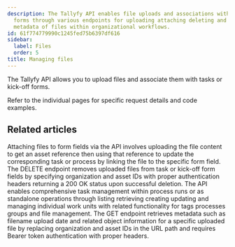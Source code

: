 ```yaml
---
description: The Tallyfy API enables file uploads and associations with tasks or kick-off
  forms through various endpoints for uploading attaching deleting and retrieving
  metadata of files within organizational workflows.
id: 61f774779990c1245fed75b6397df616
sidebar:
  label: Files
  order: 5
title: Managing files
---
```



The Tallyfy API allows you to upload files and associate them with tasks or kick-off forms.

Refer to the individual pages for specific request details and code examples.

<PageTree />


## Related articles
<CardGrid>
<LinkTitleCard header="<b>Files > Upload & attach file</b>" href="/products/pro/integrations/open-api/code-samples/files/upload-attach-file/" > Attaching files to form fields via the API involves uploading the file content to get an asset reference then using that reference to update the corresponding task or process by linking the file to the specific form field. </LinkTitleCard>
<LinkTitleCard header="<b>Files > Delete file</b>" href="/products/pro/integrations/open-api/code-samples/files/delete-file/" > The DELETE endpoint removes uploaded files from task or kick-off form fields by specifying organization and asset IDs with proper authentication headers returning a 200 OK status upon successful deletion. </LinkTitleCard>
<LinkTitleCard header="<b>Code Samples > Managing tasks</b>" href="/products/pro/integrations/open-api/code-samples/tasks/" > The API enables comprehensive task management within process runs or as standalone operations through listing retrieving creating updating and managing individual work units with related functionality for tags processes groups and file management. </LinkTitleCard>
<LinkTitleCard header="<b>Files > Get file metadata</b>" href="/products/pro/integrations/open-api/code-samples/files/get-file-metadata/" > The GET endpoint retrieves metadata such as filename upload date and related object information for a specific uploaded file by replacing organization and asset IDs in the URL path and requires Bearer token authentication with proper headers. </LinkTitleCard>
</CardGrid>